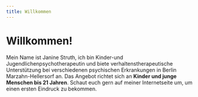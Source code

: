 ```yaml
---
title: Willkommen
---
```


# Willkommen!

Mein Name ist Janine Struth, ich bin Kinder-und Jugendlichenpsychotherapeutin und biete verhaltenstherapeutische Unterstützung bei verschiedenen
psychischen Erkrankungen in Berlin Marzahn-Hellersorf an. Das Angebot richtet sich an **Kinder und junge Menschen bis 21 Jahren**. Schaut euch gern auf meiner Internetseite um, um einen ersten Eindruck zu bekommen.
